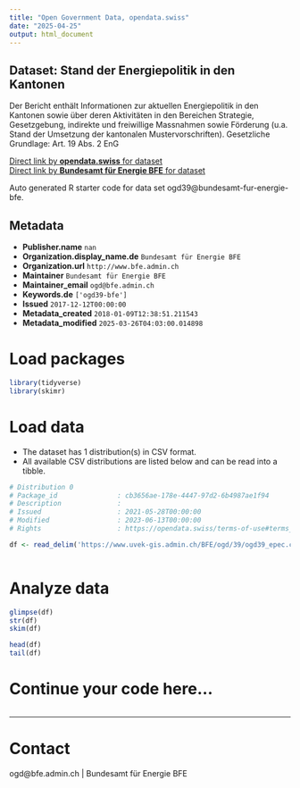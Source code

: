 ```yaml
---
title: "Open Government Data, opendata.swiss"
date: "2025-04-25"
output: html_document
---
```


## Dataset: Stand der Energiepolitik in den Kantonen

Der Bericht enthält Informationen zur aktuellen Energiepolitik in den Kantonen sowie über deren Aktivitäten in den Bereichen Strategie, Gesetzgebung, indirekte und freiwillige Massnahmen sowie Förderung (u.a. Stand der Umsetzung der kantonalen Mustervorschriften). Gesetzliche Grundlage: Art. 19 Abs. 2 EnG

[Direct link by **opendata.swiss** for dataset](https://opendata.swiss/de/dataset/stand-der-energiepolitik-in-den-kantonen)<br>
[Direct link by **Bundesamt für Energie BFE** for dataset](https://www.bfe.admin.ch/ogd39)

Auto generated R starter code for data set ogd39@bundesamt-fur-energie-bfe.

## Metadata

- **Publisher.name** `nan`
- **Organization.display_name.de** `Bundesamt für Energie BFE`
- **Organization.url** `http://www.bfe.admin.ch`
- **Maintainer** `Bundesamt für Energie BFE`
- **Maintainer_email** `ogd@bfe.admin.ch`
- **Keywords.de** `['ogd39-bfe']`
- **Issued** `2017-12-12T00:00:00`
- **Metadata_created** `2018-01-09T12:38:51.211543`
- **Metadata_modified** `2025-03-26T04:03:00.014898`


# Load packages

```r

library(tidyverse)
library(skimr)

```

# Load data

-   The dataset has 1 distribution(s) in CSV format.
-   All available CSV distributions are listed below and can be read into a tibble.

```r

# Distribution 0
# Package_id               : cb3656ae-178e-4447-97d2-6b4987ae1f94
# Description              : 
# Issued                   : 2021-05-28T00:00:00
# Modified                 : 2023-06-13T00:00:00
# Rights                   : https://opendata.swiss/terms-of-use#terms_by

df <- read_delim('https://www.uvek-gis.admin.ch/BFE/ogd/39/ogd39_epec.csv')



```

# Analyze data

```r

glimpse(df)
str(df)
skim(df)

head(df)
tail(df)

```

# Continue your code here...

```r

```

------------------------------------------------------------------------

# Contact

ogd@bfe.admin.ch | Bundesamt für Energie BFE

